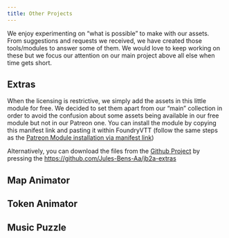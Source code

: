 ```yaml
---
title: Other Projects
---
```

We enjoy experimenting on “what is possible” to make with our assets. From suggestions and requests we received, we have created those tools/modules to answer some of them. We would love to keep working on these but we focus our attention on our main project above all else when time gets short.

## Extras
When the licensing is restrictive, we simply add the assets in this little module for free. We decided to set them apart from our “main” collection in order to avoid the confusion about some assets being available in our free module but not in our Patreon one.
You can install the module by copying this manifest link and pasting it within FoundryVTT (follow the same steps as the [Patreon Module installation via manifest link](getting-started/guides#patreon-module))

Alternatively, you can download the files from the <a href="https://github.com/Jules-Bens-Aa/jb2a-extras" target="_blank">Github Project</a> by pressing the 
https://github.com/Jules-Bens-Aa/jb2a-extras
## Map Animator

## Token Animator

## Music Puzzle

